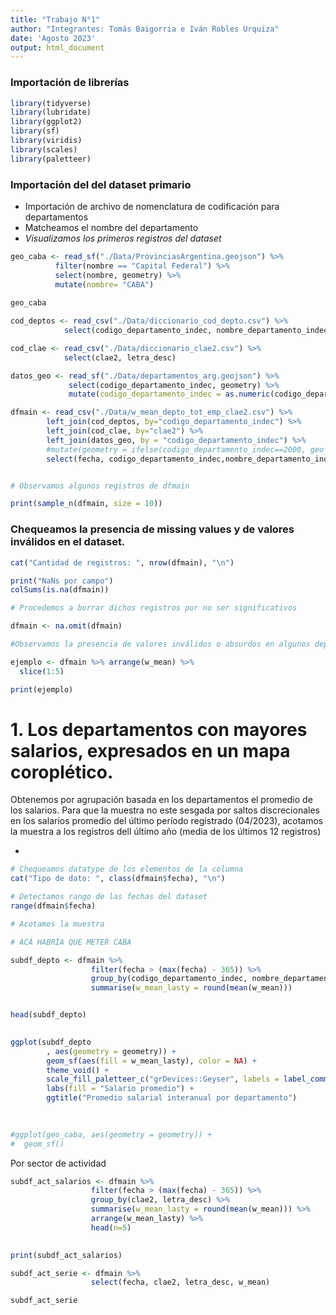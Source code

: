 ```yaml
---
title: "Trabajo N°1"
author: "Integrantes: Tomás Baigorria e Iván Robles Urquiza"
date: 'Agosto 2023'
output: html_document
---
```


### Importación de librerías

```r
library(tidyverse)
library(lubridate)
library(ggplot2)
library(sf)
library(viridis)
library(scales)
library(paletteer)
```

### Importación del del dataset primario

-   Importación de archivo de nomenclatura de codificación para departamentos
-   Matcheamos el nombre del departamento
-   *Visualizamos los primeros registros del dataset*
```r
geo_caba <- read_sf("./Data/ProvinciasArgentina.geojson") %>% 
          filter(nombre == "Capital Federal") %>% 
          select(nombre, geometry) %>% 
          mutate(nombre= "CABA")
          
geo_caba
```


```r

cod_deptos <- read_csv("./Data/diccionario_cod_depto.csv") %>% 
            select(codigo_departamento_indec, nombre_departamento_indec)

cod_clae <- read_csv("./Data/diccionario_clae2.csv") %>% 
            select(clae2, letra_desc)

datos_geo <- read_sf("./Data/departamentos_arg.geojson") %>% 
             select(codigo_departamento_indec, geometry) %>% 
             mutate(codigo_departamento_indec = as.numeric(codigo_departamento_indec))

dfmain <- read_csv("./Data/w_mean_depto_tot_emp_clae2.csv") %>% 
        left_join(cod_deptos, by="codigo_departamento_indec") %>% 
        left_join(cod_clae, by="clae2") %>% 
        left_join(datos_geo, by = "codigo_departamento_indec") %>% 
        #mutate(geometry = ifelse(codigo_departamento_indec==2000, geo_caba[1,2], geometry)) %>% #Esta línea es la que mete CABA
        select(fecha, codigo_departamento_indec,nombre_departamento_indec, clae2, letra_desc, everything())


# Observamos algunos registros de dfmain

print(sample_n(dfmain, size = 10))

```

### Chequeamos la presencia de missing values y de valores inválidos en el dataset.

```r
cat("Cantidad de registros: ", nrow(dfmain), "\n")

print("NaNs por campo")
colSums(is.na(dfmain))

# Procedemos a borrar dichos registros por no ser significativos

dfmain <- na.omit(dfmain)

#Observamos la presencia de valores inválidos o absurdos en algunos departamentos (-99)

ejemplo <- dfmain %>% arrange(w_mean) %>% 
  slice(1:5)

print(ejemplo)

```

# 1. Los departamentos con mayores salarios, expresados en un mapa coroplético.

Obtenemos por agrupación basada en los departamentos el promedio de los salarios. Para que la muestra no este sesgada por saltos discrecionales en los salarios promedio del último período registrado (04/2023), acotamos la muestra a los registros dell último año (media de los últimos 12 registros)

-   

```r

# Chequeamos datatype de los elementos de la columna
cat("Tipo de dato: ", class(dfmain$fecha), "\n")

# Detectamos rango de las fechas del dataset
range(dfmain$fecha)

# Acotamos la muestra

# ACÁ HABRÍA QUE METER CABA

subdf_depto <- dfmain %>% 
                  filter(fecha > (max(fecha) - 365)) %>% 
                  group_by(codigo_departamento_indec, nombre_departamento_indec, geometry) %>% 
                  summarise(w_mean_lasty = round(mean(w_mean)))


head(subdf_depto)
                  
```

```r

ggplot(subdf_depto
        , aes(geometry = geometry)) +
        geom_sf(aes(fill = w_mean_lasty), color = NA) +
        theme_void() +
        scale_fill_paletteer_c("grDevices::Geyser", labels = label_comma()) +
        labs(fill = "Salario promedio") +
        ggtitle("Promedio salarial interanual por departamento")
        
  

#ggplot(geo_caba, aes(geometry = geometry)) +
#  geom_sf()

```

Por sector de actividad

```r

subdf_act_salarios <- dfmain %>% 
                  filter(fecha > (max(fecha) - 365)) %>% 
                  group_by(clae2, letra_desc) %>% 
                  summarise(w_mean_lasty = round(mean(w_mean))) %>% 
                  arrange(w_mean_lasty) %>% 
                  head(n=5)
  

print(subdf_act_salarios)
```

```r

subdf_act_serie <- dfmain %>% 
                  select(fecha, clae2, letra_desc, w_mean)

subdf_act_serie
```
